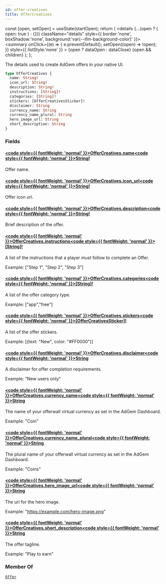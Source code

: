 ```yaml
---
id: offer-creatives
title: OfferCreatives
---
```









  const [open, setOpen] = useState(startOpen);
  return (
    <details {...(open ? { open: true } : {})} className="details" style={{ border:'none', boxShadow:'none', background:'var(--ifm-background-color)' }}>
      <summary
        onClick={(e) => {
          e.preventDefault();
          setOpen((open) => !open);
        }}
        style={{ listStyle:'none' }}
      >
      {open ? dataOpen : dataClose}
      </summary>
      {open && children}
    </details>
  );
};








The details used to create AdGem offers in your native UI.


```graphql
type OfferCreatives {
  name: String!
  icon_url: String!
  description: String!
  instructions: [String]!
  categories: [String]!
  stickers: [OfferCreativesSticker]!
  disclaimer: String
  currency_name: String
  currency_name_plural: String
  hero_image_url: String
  short_description: String
}
```




### Fields

#### [<code style={{ fontWeight: 'normal' }}>OfferCreatives.<b>name</b></code>](#)<Bullet />[<code style={{ fontWeight: 'normal' }}><b>String!</b></code>](/targeted-api/types/scalars/string.mdx) <Badge class="badge badge--secondary badge--non_null" text="non-null"/> <Badge class="badge badge--secondary " text="scalar"/> 
Offer name.


#### [<code style={{ fontWeight: 'normal' }}>OfferCreatives.<b>icon_url</b></code>](#)<Bullet />[<code style={{ fontWeight: 'normal' }}><b>String!</b></code>](/targeted-api/types/scalars/string.mdx) <Badge class="badge badge--secondary badge--non_null" text="non-null"/> <Badge class="badge badge--secondary " text="scalar"/> 
Offer icon url.


#### [<code style={{ fontWeight: 'normal' }}>OfferCreatives.<b>description</b></code>](#)<Bullet />[<code style={{ fontWeight: 'normal' }}><b>String!</b></code>](/targeted-api/types/scalars/string.mdx) <Badge class="badge badge--secondary badge--non_null" text="non-null"/> <Badge class="badge badge--secondary " text="scalar"/> 
Brief description of the offer.


#### [<code style={{ fontWeight: 'normal' }}>OfferCreatives.<b>instructions</b></code>](#)<Bullet />[<code style={{ fontWeight: 'normal' }}><b>[String]!</b></code>](/targeted-api/types/scalars/string.mdx) <Badge class="badge badge--secondary badge--non_null" text="non-null"/> <Badge class="badge badge--secondary " text="scalar"/> 
A list of the instructions that a player must follow to complete an Offer.

Example: ["Step 1", "Step 2", "Step 3"]


#### [<code style={{ fontWeight: 'normal' }}>OfferCreatives.<b>categories</b></code>](#)<Bullet />[<code style={{ fontWeight: 'normal' }}><b>[String]!</b></code>](/targeted-api/types/scalars/string.mdx) <Badge class="badge badge--secondary badge--non_null" text="non-null"/> <Badge class="badge badge--secondary " text="scalar"/> 
A list of the offer category type.

Example: ["app","free"]


#### [<code style={{ fontWeight: 'normal' }}>OfferCreatives.<b>stickers</b></code>](#)<Bullet />[<code style={{ fontWeight: 'normal' }}><b>[OfferCreativesSticker]!</b></code>](/targeted-api/types/objects/offer-creatives-sticker.mdx) <Badge class="badge badge--secondary badge--non_null" text="non-null"/> <Badge class="badge badge--secondary " text="object"/> 
A list of the offer stickers.

Example: [&#x007B;text: "New", color: "#FF0000"&#x007D;]


#### [<code style={{ fontWeight: 'normal' }}>OfferCreatives.<b>disclaimer</b></code>](#)<Bullet />[<code style={{ fontWeight: 'normal' }}><b>String</b></code>](/targeted-api/types/scalars/string.mdx) <Badge class="badge badge--secondary " text="scalar"/> 
A disclaimer for offer completion requirements.

Example: "New users only"


#### [<code style={{ fontWeight: 'normal' }}>OfferCreatives.<b>currency_name</b></code>](#)<Bullet />[<code style={{ fontWeight: 'normal' }}><b>String</b></code>](/targeted-api/types/scalars/string.mdx) <Badge class="badge badge--secondary " text="scalar"/> 
The name of your offerwall virtual currency as set in the AdGem Dashboard.

Example: "Coin"


#### [<code style={{ fontWeight: 'normal' }}>OfferCreatives.<b>currency_name_plural</b></code>](#)<Bullet />[<code style={{ fontWeight: 'normal' }}><b>String</b></code>](/targeted-api/types/scalars/string.mdx) <Badge class="badge badge--secondary " text="scalar"/> 
The plural name of your offerwall virtual currency as set in the AdGem Dashboard.

Example: "Coins"


#### [<code style={{ fontWeight: 'normal' }}>OfferCreatives.<b>hero_image_url</b></code>](#)<Bullet />[<code style={{ fontWeight: 'normal' }}><b>String</b></code>](/targeted-api/types/scalars/string.mdx) <Badge class="badge badge--secondary " text="scalar"/> 
The url for the hero image.

Example: "https://example.com/hero-image.png"


#### [<code style={{ fontWeight: 'normal' }}>OfferCreatives.<b>short_description</b></code>](#)<Bullet />[<code style={{ fontWeight: 'normal' }}><b>String</b></code>](/targeted-api/types/scalars/string.mdx) <Badge class="badge badge--secondary " text="scalar"/> 
The offer tagline.

Example: "Play to earn"






### Member Of

[`Offer`](/targeted-api/types/objects/offer.mdx)  <Badge class="badge badge--secondary badge--relation" text="object"/>